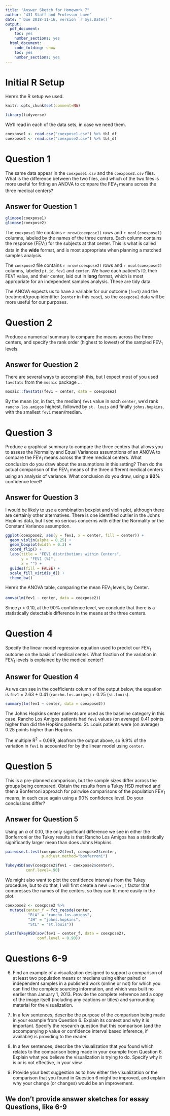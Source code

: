 ---
title: "Answer Sketch for Homework 7"
author: "431 Staff and Professor Love"
date: "`Due 2018-11-16, version `r Sys.Date()`"
output:
  pdf_document:
    toc: yes
    number_sections: yes
  html_document:
    code_folding: show
    toc: yes
    number_sections: yes
---

# Initial R Setup {-}

Here's the R setup we used.

```{r setup, message=FALSE}
knitr::opts_chunk$set(comment=NA)

library(tidyverse)
```

We'll read in each of the data sets, in case we need them.

```{r read_data}
coexpose1 <- read.csv("coexpose1.csv") %>% tbl_df
coexpose2 <- read.csv("coexpose2.csv") %>% tbl_df
```

# Question 1

The same data appear in the `coexpose1.csv` and the `coexpose2.csv` files. What is the difference between the two files, and which of the two files is more useful for fitting an ANOVA to compare the FEV~1~ means across the three medical centers?

## Answer for Question 1

```{r q1}
glimpse(coexpose1)
glimpse(coexpose2)
```

The `coexpose1` file contains `r nrow(coexpose1)` rows and `r ncol(coexpose1)` columns, labeled by the names of the three centers. Each column contains the response (FEV$_1$) for the subjects at that center. This is what is called data in the **wide** format, and is most appropriate when planning a matched samples analysis.

The `coexpose2` file contains `r nrow(coexpose2)` rows and `r ncol(coexpose2)` columns, labeled `pt.id`, `fev1` and `center`. We have each patient's ID, their FEV$1$ value, and their center, laid out in **long** format, which is most appropriate for an independent samples analysis. These are tidy data.

The ANOVA expects us to have a variable for our outcome (`fev1`) and the treatment/group identifier (`center` in this case), so the `coexpose2` data will be more useful for our purposes.

# Question 2

Produce a numerical summary to compare the means across the three centers, and specify the rank order (highest to lowest) of the sampled FEV~1~ levels.

## Answer for Question 2

There are several ways to accomplish this, but I expect most of you used `favstats` from the `mosaic` package ...

```{r q2}
mosaic::favstats(fev1 ~ center, data = coexpose2)
```

By the mean (or, in fact, the median) `fev1` value in each `center`, we'd rank `rancho.los.amigos` highest, followed by `st. louis` and finally `johns.hopkins`, with the smallest `fev1` mean/median. 

# Question 3

Produce a graphical summary to compare the three centers that allows you to assess the Normality and Equal Variances assumptions of an ANOVA to compare the FEV~1~ means across the three medical centers. What conclusion do you draw about the assumptions in this setting? Then do the actual comparison of the FEV~1~ means of the three different medical centers using an analysis of variance. What conclusion do you draw, using a **90%** confidence level?

## Answer for Question 3

I would be likely to use a combination boxplot and violin plot, although there are certainly other alternatives. There is one identified outlier in the Johns Hopkins data, but I see no serious concerns with either the Normality or the Constant Variance assumption.

```{r q3a}
ggplot(coexpose2, aes(y = fev1, x = center, fill = center)) +
  geom_violin(alpha = 0.25) +
  geom_boxplot(width = 0.3) + 
  coord_flip() + 
  labs(title = "FEV1 distributions within Centers", 
       y = "FEV1 (%)", 
       x = "") + 
  guides(fill = FALSE) +
  scale_fill_viridis_d() + 
  theme_bw()
```

Here's the ANOVA table, comparing the mean FEV~1~ levels, by Center.

```{r q7b}
anova(lm(fev1 ~ center, data = coexpose2))
```

Since *p* < 0.10, at the 90% confidence level, we conclude that there is a statistically detectable difference in the means at the three centers.

# Question 4

Specify the linear model regression equation used to predict our FEV~1~ outcome on the basis of medical center. What fraction of the variation in FEV~1~ levels is explained by the medical center?

## Answer for Question 4

As we can see in the coefficients column of the output below, the equation is `fev1` = 2.63 + 0.41 (`rancho.los.amigos`) + 0.25 (`st.louis`). 

```{r a8}
summary(lm(fev1 ~ center, data = coexpose2))
```

The Johns Hopkins center patients are used as the baseline category in this case. Rancho Los Amigos patients had `fev1` values (on average) 0.41 points higher than did the Hopkins patients. St. Louis patients were (on average) 0.25 points higher than Hopkins.

The multiple R^2^ = 0.099, alsofrom the output above, so 9.9% of the variation in `fev1` is accounted for by the linear model using `center`.

# Question 5

This is a pre-planned comparison, but the sample sizes differ across the groups being compared. Obtain the results from a Tukey HSD method and then a Bonferroni approach for pairwise comparisons of the population FEV~1~ means, in each case again using a 90\% confidence level. Do your conclusions differ? 

## Answer for Question 5

Using an $\alpha$ of 0.10, the only significant difference we see in either the Bonferroni or the Tukey results is that Rancho Los Amigos has a statistically significantly larger mean than does Johns Hopkins.

```{r q5}
pairwise.t.test(coexpose2$fev1, coexpose2$center, 
                p.adjust.method="bonferroni")

TukeyHSD(aov(coexpose2$fev1 ~ coexpose2$center), 
         conf.level=.90)
```

We might also want to plot the confidence intervals from the Tukey procedure, but to do that, I will first create a new `center_f` factor that compresses the names of the centers, so they can fit more easily in the plot.

```{r}
coexpose2 <- coexpose2 %>%
  mutate(center_f = fct_recode(center,
          "RLA" = "rancho.los.amigos", 
          "JH" = "johns.hopkins", 
          "StL" = "st.louis"))

plot(TukeyHSD(aov(fev1 ~ center_f, data = coexpose2),
              conf.level = 0.90))
```

# Questions 6-9

6. Find an example of a visualization designed to support a comparison of at least two population means or medians using either paired or independent samples in a published work (online or not) for which you can find the complete sourcing information, and which was built no earlier than January 1, 2013. Provide the complete reference and a copy of the image itself (including any captions or titles) and surrounding material for the visualization.

7. In a few sentences, describe the purpose of the comparison being made in your example from Question 6. Explain its context and why it is important. Specify the research question that this comparison (and the accompanying p value or confidence interval based inference, if available) is providing to the reader.

8. In a few sentences, describe the visualization that you found which relates to the comparison being made in your example from Question 6. Explain what you believe the visualization is trying to do. Specify why it is or is not effective, in your view.

9. Provide your best suggestion as to how either the visualization or the comparison that you found in Question 6 might be improved, and explain why your change (or changes) would be an improvement.

## We don't provide answer sketches for essay Questions, like 6-9